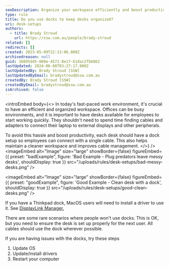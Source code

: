 ```yaml
---
seoDescription: Organize your workspace efficiently and boost productivity with desk docks that keep desks tidy and cables managed.
type: rule
title: Do you use docks to keep desks organized?
uri: desk-setups
authors:
  - title: Brady Stroud
    url: https://ssw.com.au/people/brady-stroud
related: []
redirects: []
created: 2023-05-09T22:13:06.000Z
archivedreason: null
guid: 36895d45-889e-4571-8e17-61dac2fb6862
lastUpdated: 2024-06-08T03:27:17.000Z
lastUpdatedBy: Brady Stroud [SSW]
lastUpdatedByEmail: bradystroud@ssw.com.au
createdBy: Brady Stroud [SSW]
createdByEmail: bradystroud@ssw.com.au
isArchived: false
---
```


<introEmbed
  body={<>
In today's fast-paced work environment, it's crucial to have an efficient and organized workspace. Offices can be busy environments, and it is important to have desks available for employees to start working quickly. They shouldn't need to spend time finding cables and adapters to connect their laptop to external displays and other peripherals.

To avoid this hassle and boost productivity, each desk should have a dock setup so employees can connect with a single cable. This also helps maintain a cleaner workspace and improves cable management.
  </>}
/>
<imageEmbed
  alt="Image"
  size="large"
  showBorder={false}
  figureEmbed={{
    preset: "badExample",
    figure: 'Bad Example - Plug predators leave messy desks',
    shouldDisplay: true
  }}
  src="/uploads/rules/desk-setups/bad-messy-desks.png"
/>

<imageEmbed
  alt="Image"
  size="large"
  showBorder={false}
  figureEmbed={{
    preset: "goodExample",
    figure: 'Good Example - Clean desk with a dock',
    shouldDisplay: true
  }}
  src="/uploads/rules/desk-setups/good-clean-desks.png"
/>

If you have a Thinkpad dock, MacOS users will need to install a driver to use it.
See [DisplayLink Manager.](https://www.synaptics.com/products/displaylink-graphics/downloads/macos)

There are some rare scenarios where people won't use docks. This is OK, but you need to ensure the desk is set up properly for the next user. All cables should use the dock wherever possible.

If you are having issues with the docks, try these steps

1. Update OS
2. Update/install drivers
3. Restart your computer
